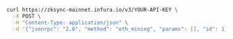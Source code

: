 
<Tabs>
  <TabItem value="cURL">

```bash
curl https://zksync-mainnet.infura.io/v3/YOUR-API-KEY \
  -X POST \
  -H "Content-Type: application/json" \
  -d '{"jsonrpc": "2.0", "method": "eth_mining", "params": [], "id": 1}'
```

  </TabItem>
</Tabs>
